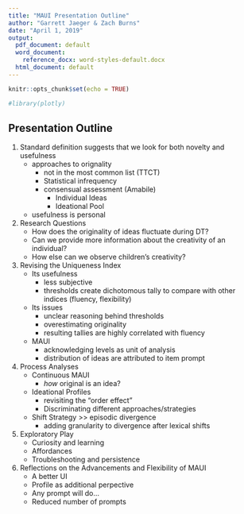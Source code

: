 ```yaml
---
title: "MAUI Presentation Outline"
author: "Garrett Jaeger & Zach Burns"
date: "April 1, 2019"
output:
  pdf_document: default
  word_document:
    reference_docx: word-styles-default.docx
  html_document: default
---
```


```r
knitr::opts_chunk$set(echo = TRUE)

#library(plotly)
```


## Presentation Outline
1. Standard definition suggests that we look for both novelty and usefulness
    + approaches to orignality
      - not in the most common list (TTCT)
      - Statistical infrequency
      - consensual assessment (Amabile)
        * Individual Ideas
        * Ideational Pool
    + usefulness is personal
2. Research Questions
    + How does the originality of ideas fluctuate during DT?
    + Can we provide more information about the creativity of an individual?
    + How else can we observe children's creativity?
3. Revising the Uniqueness Index
    + Its usefulness
      - less subjective
      - thresholds create dichotomous tally to compare with other indices (fluency, flexibility)
    + Its issues
      - unclear reasoning behind thresholds
      - overestimating originality
      - resulting tallies are highly correlated with fluency
    + MAUI
      - acknowledging levels as unit of analysis
      - distribution of ideas are attributed to item prompt
4. Process Analyses
    + Continuous MAUI
      - _how_ original is an idea?
    + Ideational Profiles
      - revisiting the "order effect"
      - Discriminating different approaches/strategies
    + Shift Strategy >> episodic divergence
      - adding granularity to divergence after lexical shifts
5. Exploratory Play
    + Curiosity and learning
    + Affordances
    + Troubleshooting and persistence
6. Reflections on the Advancements and Flexibility of MAUI
    + A better UI
    + Profile as additional perpective
    + Any prompt will do...
    + Reduced number of prompts